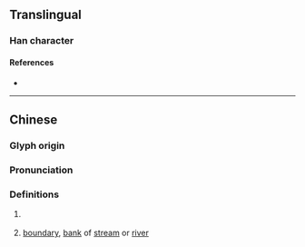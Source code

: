 {{character info/new}}
==Translingual==

===Han character===
{{Han char|rn=85|rad=水|as=06|sn=9|four=|canj=EAV,XEAV|ids=⿰氵艮}}

====References====
* {{Han ref|kx=0619.130|dkj=17348|dj=1014.080|hdz=31617.020|uh=6CFF|ud=27903}}

----

==Chinese==
{{zh-forms}}

===Glyph origin===
{{Han etym}}

===Pronunciation===
{{zh-pron
|m=yín
|c=an4,ngan4
|mc=y
|oc=y
|ma=
|cat=pn,n
}}

===Definitions===
{{zh-hanzi}}

# {{zh-div|水}} {{n-g|an [[ancient]] [[river]] in the [[Guangxi]] [[Zhuang]] Autonomous Region}}
# [[boundary]], [[bank]] of [[stream]] or [[river]]

{{zh-cat|Rivers}}